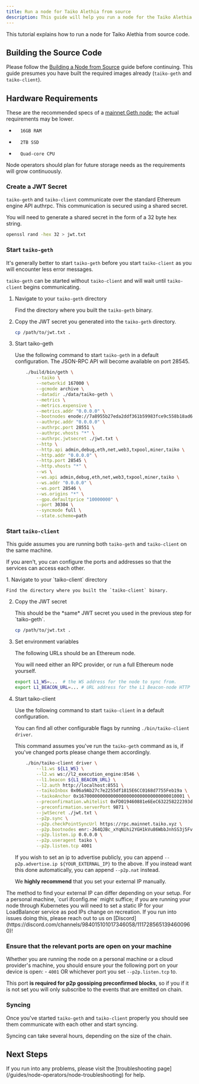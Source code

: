 ```yaml
---
title: Run a node for Taiko Alethia from source
description: This guide will help you run a node for the Taiko Alethia network.
---
```



This tutorial explains how to run a node for Taiko Alethia from source code.

## Building the Source Code

Please follow the [Building a Node from Source](/guides/node-operators/build-a-taiko-alethia-node-from-source) guide before continuing.
This guide presumes you have built the required images already (`taiko-geth` and `taiko-client`).

## Hardware Requirements

These are the recommended specs of a [mainnet Geth node](https://geth.ethereum.org/docs/getting-started/hardware-requirements); the actual requirements may be lower.

*       16GB RAM
*       2TB SSD
*       Quad-core CPU

Node operators should plan for future storage needs as the requirements will grow continuously.

### Create a JWT Secret

`taiko-geth` and `taiko-client` communicate over the standard Ethereum engine API authrpc. This communication is secured using a shared secret.

You will need to generate a shared secret in the form of a 32 byte hex string.

```bash
openssl rand -hex 32 > jwt.txt
```

### Start `taiko-geth`

It's generally better to start `taiko-geth` before you start `taiko-client` as you will encounter less error messages.

`taiko-geth` can be started without `taiko-client` and will wait until `taiko-client` begins communicating.

<Steps>

1. Navigate to your `taiko-geth` directory

    Find the directory where you built the `taiko-geth` binary.

2. Copy the JWT secret you generated into the `taiko-geth` directory.

    ```bash
    cp /path/to/jwt.txt .
    ```

3. Start taiko-geth

    Use the following command to start `taiko-geth` in a default configuration.
    The JSON-RPC API will become available on port 28545.

    ```bash
        ./build/bin/geth \
            --taiko \
            --networkid 167000 \
            --gcmode archive \
            --datadir ./data/taiko-geth \
            --metrics \
            --metrics.expensive \
            --metrics.addr "0.0.0.0" \
            --bootnodes enode://7a8955b27eda2ddf361b59983fce9c558b18ad60d996ac106629f7f913247ef13bc842c7cf6ec6f87096a3ea8048b04873c40d3d873c0276d38e222bddd72e88@43.153.44.186:30303,enode://704a50da7e727aa10c45714beb44ece04ca1280ad63bb46bb238a01bf55c19c9702b469fb12c63824fa90f5051f7091b1c5069df1ec9a0ba1e943978c09d270f@49.51.202.127:30303,enode://f52e4e212a15cc4f68df27282e616d51d7823596c83c8c8e3b3416d7ab531cefc7b8a493d01964e1918315e6b0c7a4806634aeabb9013642a9159a53f4ebc094@43.153.16.47:30303,enode://57f4b29cd8b59dc8db74be51eedc6425df2a6265fad680c843be113232bbe632933541678783c2a5759d65eac2e2241c45a34e1c36254bccfe7f72e52707e561@104.197.107.1:30303,enode://87a68eef46cc1fe862becef1185ac969dfbcc050d9304f6be21599bfdcb45a0eb9235d3742776bc4528ac3ab631eba6816e9b47f6ee7a78cc5fcaeb10cd32574@35.232.246.122:30303 \
            --authrpc.addr "0.0.0.0" \
            --authrpc.port 28551 \
            --authrpc.vhosts "*" \
            --authrpc.jwtsecret ./jwt.txt \
            --http \
            --http.api admin,debug,eth,net,web3,txpool,miner,taiko \
            --http.addr "0.0.0.0" \
            --http.port 28545 \
            --http.vhosts "*" \
            --ws \
            --ws.api admin,debug,eth,net,web3,txpool,miner,taiko \
            --ws.addr "0.0.0.0" \
            --ws.port 28546 \
            --ws.origins "*" \
            --gpo.defaultprice "10000000" \
            --port 30304 \
            --syncmode full \
            --state.scheme=path
    ```
</Steps>

### Start `taiko-client`

This guide assumes you are running both `taiko-geth` and `taiko-client` on the same machine.

If you aren't, you can configure the ports and addresses so that the services can access each other.

<Steps>
1. Navigate to your `taiko-client` directory

    Find the directory where you built the `taiko-client` binary.

2. Copy the JWT secret

    <Aside>
    This should be the *same* JWT secret you used in the previous step for `taiko-geth`.
    </Aside>

    ```bash
    cp /path/to/jwt.txt .
    ```

3. Set environment variables

    The following URLs should be an Ethereum node.

    You will need either an RPC provider, or run a full Ethereum node yourself.

    ```bash
    export L1_WS=...  # the WS address for the node to sync from.
    export L1_BEACON_URL=... # URL address for the L1 Beacon-node HTTP endpoint to use.
    ```

4. Start taiko-client

    Use the following command to start `taiko-client` in a default configuration.

    You can find all other configurable flags by running `./bin/taiko-client driver`.

    This command assumes you've run the `taiko-geth` command as is, if you've changed ports please change them accordingly.

    ```bash
        ./bin/taiko-client driver \
            --l1.ws ${L1_WS} \
            --l2.ws ws://l2_execution_engine:8546 \
            --l1.beacon ${L1_BEACON_URL} \
            --l2.auth http://localhost:8551 \
            --taikoInbox 0x06a9Ab27c7e2255df1815E6CC0168d7755Feb19a \
            --taikoAnchor 0x1670000000000000000000000000000000010001 \
            --preconfirmation.whitelist 0xFD019460881e6EeC632258222393d5821029b2ac \
            --preconfirmation.serverPort 9871 \
            --jwtSecret ./jwt.txt \
            --p2p.sync \
            --p2p.checkPointSyncUrl https://rpc.mainnet.taiko.xyz \
            --p2p.bootnodes enr:-J64QJBc_xYqNihi2YGH1kVu86WbbJnhSS3j5FvqzGeUco2wNuvKFRjnac0Rgt_dhXxMP5sWvWk_gzkFQmY_hSF3z4uGAZg-39MlgmlkgnY0gmlwhCKO7_uHb3BzdGFja4TYmAoAiXNlY3AyNTZrMaEDwmN0Gxd1nzhQ0k1n1sPLwwfHPhfYDGsSpjpHkqEFKdGDdGNwgg-hg3VkcILFaQ,enr:-J64QPL3oYpZ75230YMfbLfKcUEqlIyWW8-W4tsrY7c0iBMVWs6JF2Z723S7uFxPGIwBhqv3HTOix9xE8_ETZOmy-YiGAZg-3QnqgmlkgnY0gmlwhCP3n5yHb3BzdGFja4TYmAoAiXNlY3AyNTZrMaECLzfDr_2DJ0smL6KiWdMtQVEN1aSNbpFmlu_n8VmMs_mDdGNwgg-hg3VkcILQOA,enr:-J64QI3zcU780K_CEGyfoPyxZ50ZlSAwSgL4gdnFZwyiZURDMx2CR7PilARK9Ix7T495QsSkqfnhJL6N-UqoNwAUz-6GAZg-bEJ6gmlkgnY0gmlwhCJ-Wv-Hb3BzdGFja4TYmAoAiXNlY3AyNTZrMaEC3YPe3v9iLs_KDF7fMgJmUGyBFTmlU93ZFYnN_Mm7102DdGNwgg-hg3VkcIKjsQ \
            --p2p.listen.ip 0.0.0.0 \
            --p2p.useragent taiko \
            --p2p.listen.tcp 4001
    ```

    If you wish to set an ip to advertise publicly, you can append `--p2p.advertise.ip ${YOUR_EXTERNAL_IP}` to the above. If you instead want this done automatically, you can append `--p2p.nat` instead.

    We **highly recommend** that you set your external IP manually.
</Steps>

<Aside>
    The method to find your external IP can differ depending on your setup. For a personal machine, `curl ifconfig.me` might suffice; if you are running your node through Kubernetes you will need to set a static IP for your LoadBalancer service as pod IPs change on recreation. If you run into issues doing this, please reach out to us on [Discord](https://discord.com/channels/984015101017346058/1117285651394600960)!
</Aside>

### Ensure that the relevant ports are open on your machine

  Whether you are running the node on a personal machine or a cloud provider's machine, you should ensure your the following port on your device is open:
    - `4001` OR whichever port you set `--p2p.listen.tcp` to.

  This port **is required for p2p gossiping preconfirmed blocks**, so if you if it is not set you will only subscribe to the events that are emitted on chain.

### Syncing

Once you've started `taiko-geth` and `taiko-client` properly you should see them communicate with each other and start syncing.

Syncing can take several hours, depending on the size of the chain.

## Next Steps

<Card title="Troubleshooting" icon="error">
        If you run into any problems, please visit the [troubleshooting page](/guides/node-operators/node-troubleshooting) for help.
</Card>
